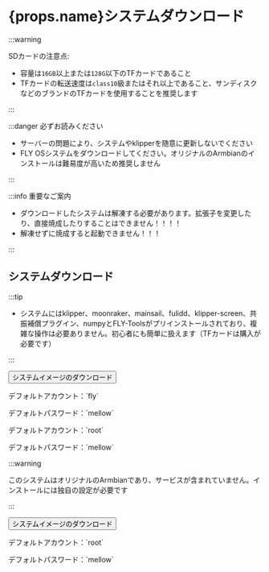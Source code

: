 # {props.name}システムダウンロード

:::warning

SDカードの注意点:

* 容量は`16GB`以上または`128G`以下のTFカードであること
* TFカードの転送速度は`class10`級またはそれ以上であること、サンディスクなどのブランドのTFカードを使用することを推奨します

:::

:::danger 必ずお読みください

* サーバーの問題により、システムやklipperを随意に更新しないでください
* FLY OSシステムをダウンロードしてください。オリジナルのArmbianのインストールは難易度が高いため推奨しません

:::

:::info 重要なご案内

* ダウンロードしたシステムは解凍する必要があります。拡張子を変更したり、直接焼成したりすることはできません！！！！
* 解凍せずに焼成すると起動できません！！！

:::

## システムダウンロード

<Tabs>
  <TabItem value="flyos" label="FLYOS(アームビアンベース)" default>

:::tip

* システムにはklipper、moonraker、mainsail、fulidd、klipper-screen、共振補償プラグイン、numpyとFLY-Toolsがプリインストールされており、複雑な操作は必要ありません。初心者にも簡単に扱えます（TFカードは購入が必要です）

:::

<Button variant="contained" disableElevation href="https://cdn.mellow.klipper.cn/IMG/Beta/FlyOS_h3_3.3.4_fix_20241107.img.xz">システムイメージのダウンロード</Button>

<Tabs>
<TabItem value="fly" label="一般ユーザー" default>
<p>デフォルトアカウント：`fly`</p>
<p>デフォルトパスワード：`mellow`</p>
  </TabItem>
  <TabItem value="root" label="rootユーザー" default>
<p>デフォルトアカウント：`root`</p>
<p>デフォルトパスワード：`mellow`</p>
  </TabItem>
</Tabs>
  </TabItem>
<TabItem value="armbian" label="オリジナルArmbian">

:::warning

このシステムはオリジナルのArmbianであり、サービスが含まれていません。インストールには独自の設定が必要です

:::

<Button variant="contained" color="success" disableElevation href="https://cdn.mellow.klipper.cn/IMG/Build/Armbian_Flypilite2_bullseye_current_5.10.85.img.xz">システムイメージのダウンロード</Button>

<p>デフォルトアカウント：`root`</p>
<p>デフォルトパスワード：`mellow`</p>

  </TabItem>
</Tabs>

